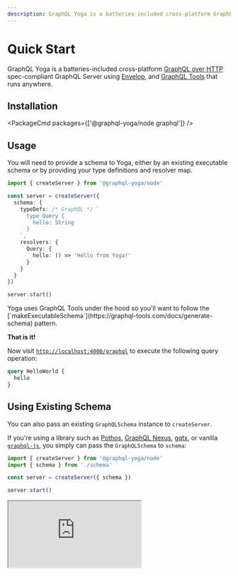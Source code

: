 ```yaml
---
description: GraphQL Yoga is a batteries-included cross-platform GraphQL Server using Envelop, and GraphQL Tools that runs anywhere.
---
```



# Quick Start

GraphQL Yoga is a batteries-included cross-platform [GraphQL over HTTP](https://github.com/graphql/graphql-over-http) spec-compliant GraphQL Server using [Envelop](https://envelop.dev), and [GraphQL Tools](https://graphql-tools.com) that runs anywhere.

## Installation

<PackageCmd packages={['@graphql-yoga/node graphql']} />

## Usage

You will need to provide a schema to Yoga, either by an existing executable schema or by providing your type definitions and resolver map.

```ts
import { createServer } from '@graphql-yoga/node'

const server = createServer({
  schema: {
    typeDefs: /* GraphQL */ `
      type Query {
        hello: String
      }
    `,
    resolvers: {
      Query: {
        hello: () => 'Hello from Yoga!'
      }
    }
  }
})

server.start()
```

<Callout>
  Yoga uses GraphQL Tools under the hood so you'll want to follow the
  [`makeExecutableSchema`](https://graphql-tools.com/docs/generate-schema)
  pattern.
</Callout>

**That is it!**

Now visit [`http://localhost:4000/graphql`](http://localhost:4000/graphql) to execute the following query operation:

```graphql
query HelloWorld {
  hello
}
```

## Using Existing Schema

You can also pass an existing `GraphQLSchema` instance to `createServer`.

If you're using a library such as [Pothos](https://pothos-graphql.dev), [GraphQL Nexus](https://nexusjs.org), [gqtx](https://github.com/sikanhe/gqtx), or vanilla [`graphql-js`](https://graphql.org/graphql-js/type/#graphqlschema), you simply can pass the `GraphQLSchema` to `schema`:

```ts
import { createServer } from '@graphql-yoga/node'
import { schema } from './schema'

const server = createServer({ schema })

server.start()
```

<iframe src="https://youtube.com/embed/_-B6QIFSSwo" title="GraphQL Yoga 2" />
